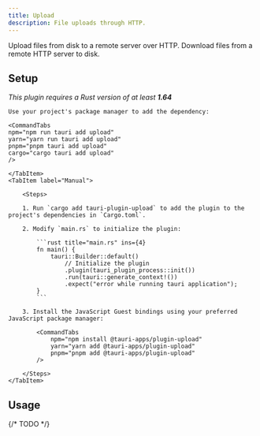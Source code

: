 ```yaml
---
title: Upload
description: File uploads through HTTP.
---
```



<PluginLinks plugin="upload" />

Upload files from disk to a remote server over HTTP. Download files from a remote HTTP server to disk.

## Setup

_This plugin requires a Rust version of at least **1.64**_

<Tabs>
	<TabItem label="Automatic">

	Use your project's package manager to add the dependency:

	<CommandTabs
	npm="npm run tauri add upload"
	yarn="yarn run tauri add upload"
	pnpm="pnpm tauri add upload"
	cargo="cargo tauri add upload"
	/>

	</TabItem>
	<TabItem label="Manual">

		<Steps>

		1. Run `cargo add tauri-plugin-upload` to add the plugin to the project's dependencies in `Cargo.toml`.

		2. Modify `main.rs` to initialize the plugin:

			```rust title="main.rs" ins={4}
			fn main() {
				tauri::Builder::default()
					// Initialize the plugin
					.plugin(tauri_plugin_process::init())
					.run(tauri::generate_context!())
					.expect("error while running tauri application");
			}
			```

		3. Install the JavaScript Guest bindings using your preferred JavaScript package manager:

			<CommandTabs
				npm="npm install @tauri-apps/plugin-upload"
				yarn="yarn add @tauri-apps/plugin-upload"
				pnpm="pnpm add @tauri-apps/plugin-upload"
			/>

		</Steps>
	</TabItem>
</Tabs>

## Usage

{/* TODO */}

